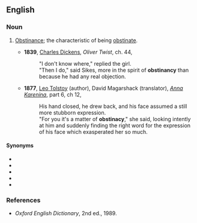 ==English==

===Noun===
{{en-noun|~|obstinancies}}

# {{lb|en|rare}} [[obstinance|Obstinance]]; the characteristic of being [[obstinate]].
#* '''1839''', [[w:Charles_Dickens|Charles Dickens]], ''Oliver Twist'', ch. 44,
#*: "I don't know where," replied the girl.
#*: "Then I do," said Sikes, more in the spirit of '''obstinancy''' than because he had any real objection.
#* '''1877''', [[wikipedia:Leo_Tolstoy|Leo Tolstoy]] (author), David Magarshack (translator), ''[[wikipedia:Anna_Karenina|Anna Karenina]]'', part 6, ch 12,
#*: His hand closed, he drew back, and his face assumed a still more stubborn expression.
#*: "For you it's a matter of '''obstinacy'''," she said, looking intently at him and suddenly finding the right word for the expression of his face which exasperated her so much.

====Synonyms====
* {{l|en|obstinacy}}
* {{l|en|obstinance}}
* {{l|en|obstinancy}}
* {{l|en|obstinateness}}
* {{l|en|stubbornness}}

===References===
* ''Oxford English Dictionary'', 2nd ed., 1989.